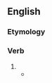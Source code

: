 ==English==

===Etymology===
{{suffix|en|stretch|eth|nocat=1}}

===Verb===
{{head|en|verb form}}

# {{en-archaic third-person singular of|stretch}}
#* {{RQ:King James Version|Job|26|7|passage=He '''stretcheth''' out the north over the empty place, [and] hangeth the earth upon nothing.}}